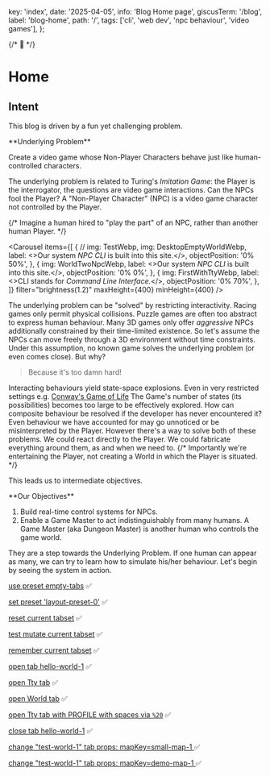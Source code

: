   key: 'index',
  date: '2025-04-05',
  info: 'Blog Home page',
  giscusTerm: '/blog',
  label: 'blog-home',
  path: '/',
  tags: ['cli', 'web dev', 'npc behaviour', 'video games'],
};


{/* 🚧 */}

# Home

## Intent

This blog is driven by a fun yet challenging problem.

<Card id="underlying-problem"> 
**Underlying Problem**

Create a video game whose Non-Player Characters behave just like human-controlled characters.
</Card>

The underlying problem is related to Turing's _Imitation Game_:
the Player is the interrogator,
the questions are video game interactions.
Can the NPCs fool the Player? <SideNote>
A "Non-Player Character" (NPC) is a video game character not controlled by the Player.</SideNote>

{/* <SideNote>
  Imagine a human hired to "play the part" of an NPC,
  rather than another human Player.
</SideNote> */}

<Carousel
  items={[
    {
      // img: TestWebp,
      img: DesktopEmptyWorldWebp,
      label: <>Our system <em>NPC CLI</em> is built into this site.</>,
      objectPosition: '0% 50%',
    },
    {
      img: WorldTwoNpcWebp,
      label: <>Our system <em>NPC CLI</em> is built into this site.</>,
      objectPosition: '0% 0%',
    },
    {
      img: FirstWithTtyWebp,
      label: <>CLI stands for <em>Command Line Interface.</em></>,
      objectPosition: '0% 70%',
    },
  ]}
  filter="brightness(1.2)"
  maxHeight={400}
  minHeight={400}
/>

The underlying problem can be "solved" by restricting interactivity.
Racing games only permit physical collisions.
Puzzle games are often too abstract to express human behaviour.
Many 3D games only offer *aggressive* NPCs additionally constrained by their time-limited existence.
So let's assume the NPCs can move freely through a 3D environment without time constraints.
Under this assumption, no known game solves the underlying problem
(or even comes close). But why?

> Because it's too damn hard!

Interacting behaviours yield state-space explosions. <SideNote>Even in very restricted settings e.g. [Conway's Game of Life](https://en.wikipedia.org/wiki/Conway%27s_Game_of_Life)</SideNote>
The Game's number of states (its possibilities) becomes too large to be effectively explored.
How can composite behaviour be resolved if the developer has never encountered it?
Even behaviour we have accounted for may go unnoticed or be misinterpreted by the Player.
However there's a way to solve both of these problems.
We could react directly to the Player.
We could fabricate everything around them, as and when we need to.
{/* Importantly we're entertaining the Player,
not creating a World in which the Player is situated. */}

This leads us to intermediate objectives.

<Card id="underlying-problem"> 
**Our Objectives**

1. Build real-time control systems for NPCs.
2. Enable a Game Master to act indistinguishably from many humans. <SideNote>
  A Game Master (aka Dungeon Master) is another human who controls the game world.</SideNote>
</Card>

They are a step towards the Underlying Problem.
If one human can appear as many,
we can try to learn how to simulate his/her behaviour.
Let's begin by seeing the system in action.

[use preset empty-tabs](/internal/set-tabs/empty-layout) ✅

[set preset 'layout-preset-0'](/internal/set-tabs/layout-preset-0) ✅

[reset current tabset](/internal/reset-tabs) ✅

[test mutate current tabset](/internal/test-mutate-tabs) ✅

[remember current tabset](/internal/remember-tabs) ✅

[open tab hello-world-1](/internal/open-tab/HelloWorld?suffix=1) ✅

[open Tty tab](/internal/open-tab/Tty?suffix=4&env={WORLD_KEY:"test-world-1",PROFILE:"awaitWorld"}) ✅

[open World tab](/internal/open-tab/World?suffix=2&mapKey=small-map-1) ✅

[open Tty tab with PROFILE with spaces via `%20`](/internal/open-tab/Tty?suffix=4&env={WORLD_KEY:"test-world-1",PROFILE:"awaitWorld;%20echo%20foo%20bar!"}) ✅

[close tab hello-world-1](/internal/close-tab/hello-world-1) ✅

[change "test-world-1" tab props: mapKey=small-map-1 ](/internal/change-tab/test-world-1?props={mapKey:"small-map-1"}) ✅

[change "test-world-1" tab props: mapKey=demo-map-1 ](/internal/change-tab/test-world-1?props={mapKey:"demo-map-1"}) ✅
